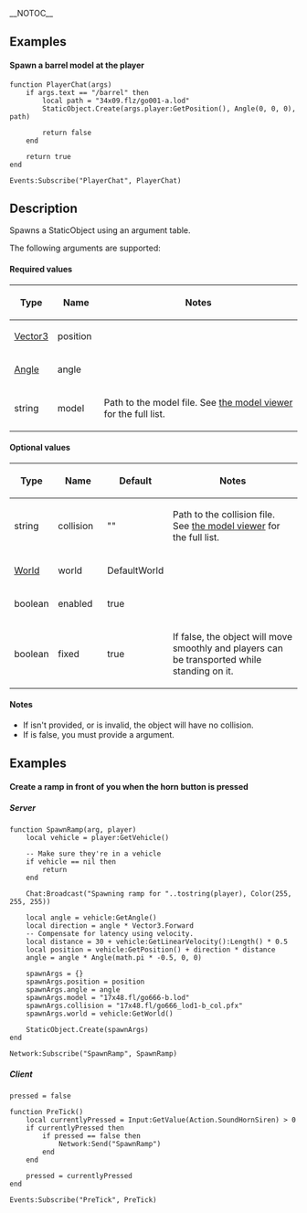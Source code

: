 __NOTOC__

{{Lua/Function |
  returns = StaticObject |
  prototype = StaticObject.Create([[Lua/Shared/Vector3|Vector3]] {{Arg|position}}, [[Lua/Shared/Angle|Angle]] {{Arg|angle}}, string {{Arg|model}}) |
  description = Spawns a StaticObject with the specified {{Arg|model}} at {{Arg|position}} and {{Arg|angle}}. |
}}

==Examples==

====Spawn a barrel model at the player====

<syntaxhighlight>
function PlayerChat(args)
	if args.text == "/barrel" then
		local path = "34x09.flz/go001-a.lod"
		StaticObject.Create(args.player:GetPosition(), Angle(0, 0, 0), path)
		
		return false
	end
	
	return true
end

Events:Subscribe("PlayerChat", PlayerChat)
</syntaxhighlight>






{{Lua/Function |
  returns = StaticObject |
  prototype = StaticObject.Create(table) |
}}

==Description==

Spawns a StaticObject using an argument table.

The following arguments are supported:

====Required values====

{{Lua/Table_Prefix}}
{| {{Lua/Table_Header}}
!width="60" | Type
!width="70" | Name
!width="570" | Notes
|-
| [[Lua/Shared/Vector3|Vector3]]
| position
| 
|-
| [[Lua/Shared/Angle|Angle]]
| angle
| 
|-
| string
| model
| Path to the model file. See [https://github.com/Philpax/jc2mp-model-viewer/blob/master/client/models.lua#L6 the model viewer] for the full list.
|} {{Lua/Table_Suffix}}

====Optional values====

{{Lua/Table_Prefix}}
{| {{Lua/Table_Header}}
!width="60" | Type
!width="90" | Name
!width="75" | Default
!width="495" | Notes
|-
| string
| collision
| ""
| Path to the collision file. See [https://github.com/Philpax/jc2mp-model-viewer/blob/master/client/models.lua#L6 the model viewer] for the full list.
|-
| [[Lua/Server/World|World]]
| world
| DefaultWorld
| 
|-
| boolean
| enabled
| true
| 
|-
| boolean
| fixed
| true
| If false, the object will move smoothly and players can be transported while standing on it.
|} {{Lua/Table_Suffix}}

====Notes====

* If {{Arg|collision}} isn't provided, or is invalid, the object will have no collision.
* If {{Arg|fixed}} is false, you must provide a {{Arg|collision}} argument.

==Examples==

====Create a ramp in front of you when the horn button is pressed====

=====Server=====

<syntaxhighlight>
function SpawnRamp(arg, player)
	local vehicle = player:GetVehicle()
	
	-- Make sure they're in a vehicle
	if vehicle == nil then
		return
	end
	
	Chat:Broadcast("Spawning ramp for "..tostring(player), Color(255, 255, 255))
	
	local angle = vehicle:GetAngle()
	local direction = angle * Vector3.Forward
	-- Compensate for latency using velocity.
	local distance = 30 + vehicle:GetLinearVelocity():Length() * 0.5
	local position = vehicle:GetPosition() + direction * distance
	angle = angle * Angle(math.pi * -0.5, 0, 0)
	
	spawnArgs = {}
	spawnArgs.position = position
	spawnArgs.angle = angle
	spawnArgs.model = "17x48.fl/go666-b.lod"
	spawnArgs.collision = "17x48.fl/go666_lod1-b_col.pfx"
	spawnArgs.world = vehicle:GetWorld()
	
	StaticObject.Create(spawnArgs)
end

Network:Subscribe("SpawnRamp", SpawnRamp)
</syntaxhighlight>

=====Client=====

<syntaxhighlight>
pressed = false

function PreTick()
	local currentlyPressed = Input:GetValue(Action.SoundHornSiren) > 0
	if currentlyPressed then
		if pressed == false then
			Network:Send("SpawnRamp")
		end
	end
	
	pressed = currentlyPressed
end

Events:Subscribe("PreTick", PreTick)
</syntaxhighlight>